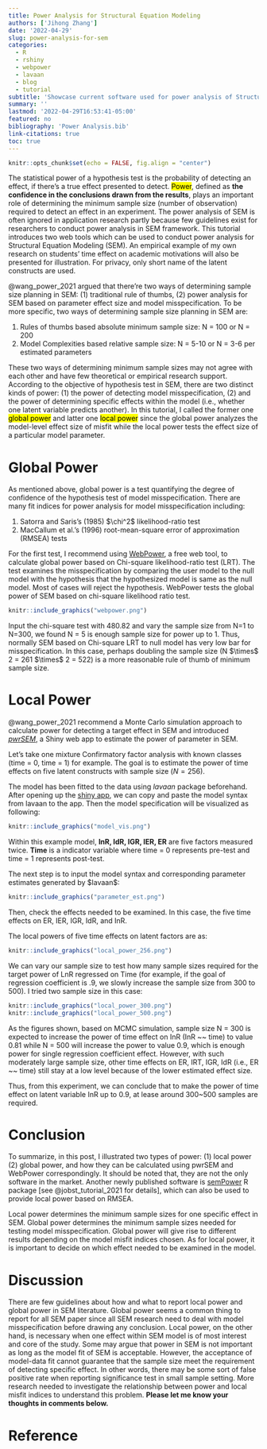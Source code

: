 ```yaml
---
title: Power Analysis for Structural Equation Modeling
authors: ['Jihong Zhang']
date: '2022-04-29'
slug: power-analysis-for-sem
categories:
  - R
  - rshiny
  - webpower
  - lavaan
  - blog
  - tutorial
subtitle: 'Showcase current software used for power analysis of Structural Equation Modeling'
summary: ''
lastmod: '2022-04-29T16:53:41-05:00'
featured: no
bibliography: 'Power Analysis.bib'
link-citations: true
toc: true
---
```


```r
knitr::opts_chunk$set(echo = FALSE, fig.align = "center")
```

The statistical power of a hypothesis test is the probability of detecting an effect, if there's a true effect presented to detect. <mark>Power</mark>, defined as **the confidence in the conclusions drawn from the results**, plays an important role of determining the minimum sample size (number of observation) required to detect an effect in an experiment. The power analysis of SEM is often ignored in application research partly because few guidelines exist for researchers to conduct power analysis in SEM framework. This tutorial introduces two web tools which can be used to conduct power analysis for Structural Equation Modeling (SEM). An empirical example of my own research on students' time effect on academic motivations will also be presented for illustration. For privacy, only short name of the latent constructs are used.

@wang_power_2021 argued that there're two ways of determining sample size planning in SEM: (1) traditional rule of thumbs, (2) power analysis for SEM based on parameter effect size and model misspecification. To be more specific, two ways of determining sample size planning in SEM are:

1.  Rules of thumbs based absolute minimum sample size: N = 100 or N = 200
2.  Model Complexities based relative sample size: N = 5-10 or N = 3-6 per estimated parameters

These two ways of determining minimum sample sizes may not agree with each other and have few theoretical or empirical research support. According to the objective of hypothesis test in SEM, there are two distinct kinds of power: (1) the power of detecting model misspecification, (2) and the power of determining specific effects within the model (i.e., whether one latent variable predicts another). In this tutorial, I called the former one <mark>global power</mark> and latter one <mark>local power</mark> since the global power analyzes the model-level effect size of misfit while the local power tests the effect size of a particular model parameter.

# Global Power

As mentioned above, global power is a test quantifying the degree of confidence of the hypothesis test of model misspecification. There are many fit indices for power analysis for model misspecification including:

1.  Satorra and Saris's (1985) \$\\chi\^2\$ likelihood-ratio test
2.  MacCallum et al.'s (1996) root-mean-square error of approximation (RMSEA) tests

For the first test, I recommend using [WebPower](https://webpower.psychstat.org/models/sem02/), a free web tool, to calculate global power based on Chi-square likelihood-ratio test (LRT). The test examines the misspecification by comparing the user model to the null model with the hypothesis that the hypothesized model is same as the null model. Most of cases will reject the hypothesis. WebPower tests the global power of SEM based on chi-square likelihood ratio test.

```r
knitr::include_graphics("webpower.png")
```

Input the chi-square test with 480.82 and vary the sample size from N=1 to N=300, we found N = 5 is enough sample size for power up to 1. Thus, normally SEM based on Chi-square LRT to null model has very low bar for misspecification. In this case, perhaps doubling the sample size (N \$\\times\$ 2 = 261 \$\\times\$ 2 = 522) is a more reasonable rule of thumb of minimum sample size.

# Local Power

@wang_power_2021 recommend a Monte Carlo simulation approach to calculate power for detecting a target effect in SEM and introduced [$pwrSEM$](http://yilinandrewang.shinyapps.io/pwrSEM/), a Shiny web app to estimate the power of parameter in SEM.

Let's take one mixture Confirmatory factor analysis with known classes (time = 0, time = 1) for example. The goal is to estimate the power of time effects on five latent constructs with sample size ($N = 256$).

The model has been fitted to the data using *lavaan* package beforehand. After opening up the [shiny app](https://yilinandrewang.shinyapps.io/pwrSEM/), we can copy and paste the model syntax from lavaan to the app. Then the model specification will be visualized as following:

```r
knitr::include_graphics("model_vis.png")
```

Within this example model, **InR, IdR, IGR, IER, ER** are five factors measured twice. **Time** is a indicator variable where time = 0 represents pre-test and time = 1 represents post-test.

The next step is to input the model syntax and corresponding parameter estimates generated by \$lavaan\$:

```r
knitr::include_graphics("parameter_est.png")
```

Then, check the effects needed to be examined. In this case, the five time effects on ER, IER, IGR, IdR, and InR.

The local powers of five time effects on latent factors are as:

```r
knitr::include_graphics("local_power_256.png")
```

We can vary our sample size to test how many sample sizes required for the target power of LnR regressed on Time (for example, if the goal of regression coefficient is .9, we slowly increase the sample size from 300 to 500). I tried two sample size in this case:

```r
knitr::include_graphics("local_power_300.png")
knitr::include_graphics("local_power_500.png")
```

As the figures shown, based on MCMC simulation, sample size N = 300 is expected to increase the power of time effect on InR (InR \~\~ time) to value 0.81 while N = 500 will increase the power to value 0.9, which is enough power for single regression coefficient effect. However, with such moderately large sample size, other time effects on ER, IRT, IGR, IdR (i.e., ER \~\~ time) still stay at a low level because of the lower estimated effect size.

Thus, from this experiment, we can conclude that to make the power of time effect on latent variable InR up to 0.9, at lease around 300\~500 samples are required.

# Conclusion

To summarize, in this post, I illustrated two types of power: (1) local power (2) global power, and how they can be calculated using pwrSEM and WebPower correspondingly. It should be noted that, they are not the only software in the market. Another newly published software is [semPower](https://cran.r-project.org/web/packages/semPower/vignettes/semPower.pdf) R package [see @jobst_tutorial_2021 for details], which can also be used to provide local power based on RMSEA.

Local power determines the minimum sample sizes for one specific effect in SEM. Global power determines the minimum sample sizes needed for testing model misspecification. Global power will give rise to different results depending on the model misfit indices chosen. As for local power, it is important to decide on which effect needed to be examined in the model.

# Discussion

There are few guidelines about how and what to report local power and global power in SEM literature. Global power seems a common thing to report for all SEM paper since all SEM research need to deal with model misspecification before drawing any conclusion. Local power, on the other hand, is necessary when one effect within SEM model is of most interest and core of the study. Some may argue that power in SEM is not important as long as the model fit of SEM is acceptable. However, the acceptance of model-data fit cannot guarantee that the sample size meet the requirement of detecting specific effect. In other words, there may be some sort of false positive rate when reporting significance test in small sample setting. More research needed to investigate the relationship between power and local misfit indices to understand this problem. **Please let me know your thoughts in comments below.**

# Reference
